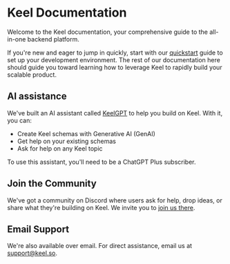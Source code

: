 # Keel Documentation

Welcome to the Keel documentation, your comprehensive guide to the all-in-one backend platform.

If you're new and eager to jump in quickly, start with our [quickstart](/quickstart) guide to set up your development environment. The rest of our documentation here should guide you toward learning how to leverage Keel to rapidly build your scalable product.

## AI assistance

We've built an AI assistant called [KeelGPT](https://chat.openai.com/g/g-0xwNB1Azt-keelgpt) to help you build on Keel. With it, you can:

- Create Keel schemas with Generative AI (GenAI)
- Get help on your existing schemas
- Ask for help on any Keel topic

To use this assistant, you'll need to be a ChatGPT Plus subscriber.

## Join the Community

We've got a community on Discord where users ask for help, drop ideas, or share what they're building on Keel. We invite you to [join us there](https://keel.so/discord).

## Email Support

We're also available over email. For direct assistance, email us at [support@keel.so](mailto:support@keel.so).
